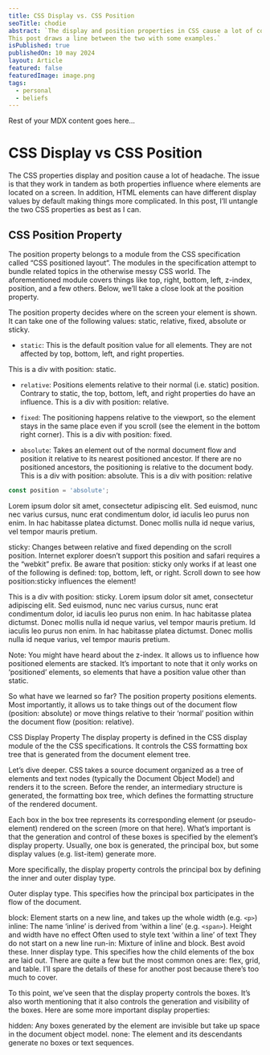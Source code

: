 ```yaml
---
title: CSS Display vs. CSS Position
seoTitle: chodie
abstract: `The display and position properties in CSS cause a lot of confusion. 
This post draws a line between the two with some examples.`
isPublished: true
publishedOn: 10 may 2024
layout: Article
featured: false
featuredImage: image.png
tags:
  - personal
  - beliefs
---
```






Rest of your MDX content goes here...

# CSS Display vs CSS Position

The CSS properties display and position cause a lot of headache. The issue is that they work in tandem as both properties influence where elements are located on a screen. In addition, HTML elements can have different display values by default making things more complicated. In this post, I’ll untangle the two CSS properties as best as I can.

## CSS Position Property
The position property belongs to a module from the CSS specification called “CSS positioned layout“. 
The modules in the specification attempt to bundle related topics in the otherwise messy CSS world. 
The aforementioned module covers things like top, right, bottom, left, z-index, position, and a few others. 
Below, we’ll take a close look at the position property.

The position property decides where on the screen your element is shown. 
It can take one of the following values: static, relative, fixed, absolute or sticky.

- ``static``: This is the default position value for all elements.
They are not affected by top, bottom, left, and right properties.

<div className='static border my-4 rounded-sm p-2'>This is a div with position: static.</div>

- ``relative``: Positions elements relative to their normal (i.e. static) position.
Contrary to static, the top, bottom, left, and right properties do have an influence.
This is a div with position: relative.



- ``fixed``: The positioning happens relative to the viewport, so the element stays in the same place even if you scroll (see the element in the bottom right corner).
This is a div with position: fixed.

- ``absolute``: Takes an element out of the normal document flow and position it relative to its nearest positioned ancestor.
If there are no positioned ancestors, the positioning is relative to the document body.
This is a div with position: absolute.
This is a div with position: relative


```javascript
const position = 'absolute';

```

Lorem ipsum dolor sit amet, consectetur adipiscing elit. Sed euismod, nunc nec varius cursus, nunc erat condimentum dolor, id iaculis leo purus non enim. In hac habitasse platea dictumst. Donec mollis nulla id neque varius, vel tempor mauris pretium.

sticky: Changes between relative and fixed depending on the scroll position.
Internet explorer doesn’t support this position and safari requires a the “webkit” prefix.
Be aware that position: sticky only works if at least one of the following is defined: top, bottom, left, or right.
Scroll down to see how position:sticky influences the element!

This is a div with position: sticky.
Lorem ipsum dolor sit amet, consectetur adipiscing elit. Sed euismod, nunc nec varius cursus, nunc erat condimentum dolor, id iaculis leo purus non enim. In hac habitasse platea dictumst. Donec mollis nulla id neque varius, vel tempor mauris pretium. Id iaculis leo purus non enim. In hac habitasse platea dictumst. Donec mollis nulla id neque varius, vel tempor mauris pretium.

Note: You might have heard about the z-index. It allows us to influence how positioned elements are stacked. It’s important to note that it only works on ‘positioned’ elements, so elements that have a position value other than static.

So what have we learned so far? The position property positions elements. Most importantly, it allows us to take things out of the document flow (position: absolute) or move things relative to their ‘normal’ position within the document flow (position: relative).

CSS Display Property
The display property is defined in the CSS display module of the the CSS specifications. It controls the CSS formatting box tree that is generated from the document element tree.

Let’s dive deeper. CSS takes a source document organized as a tree of elements and text nodes (typically the Document Object Model) and renders it to the screen. Before the render, an intermediary structure is generated, the formatting box tree, which defines the formatting structure of the rendered document.

Each box in the box tree represents its corresponding element (or pseudo-element) rendered on the screen (more on that here). What’s important is that the generation and control of these boxes is specified by the element’s display property. Usually, one box is generated, the principal box, but some display values (e.g. list-item) generate more.

More specifically, the display property controls the principal box by defining the inner and outer display type.

Outer display type. This specifies how the principal box participates in the flow of the document.

block: Element starts on a new line, and takes up the whole width (e.g. `<p>`)
inline: The name ‘inline’ is derived from ‘within a line’ (e.g. `<span>`).
Height and width have no effect
Often used to style text ‘within a line’ of text
They do not start on a new line
run-in: Mixture of inline and block. Best avoid these.
Inner display type. This specifies how the child elements of the box are laid out. There are quite a few but the most common ones are: flex, grid, and table. I’ll spare the details of these for another post because there’s too much to cover.

To this point, we’ve seen that the display property controls the boxes. It’s also worth mentioning that it also controls the generation and visibility of the boxes. Here are some more important display properties:

hidden: Any boxes generated by the element are invisible but take up space in the document object model.
none: The element and its descendants generate no boxes or text sequences.